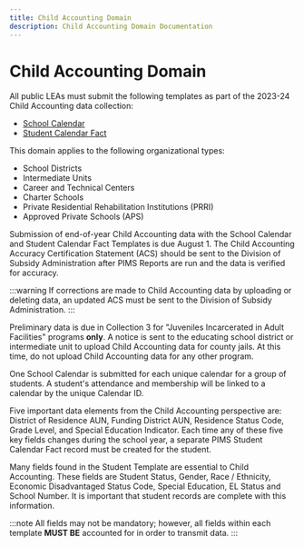 ```yaml
---
title: Child Accounting Domain
description: Child Accounting Domain Documentation
---
```


# Child Accounting Domain

All public LEAs must submit the following templates as part of the 2023-24 Child Accounting data collection:

- [School Calendar](school-calendar.mdx)
- [Student Calendar Fact](student-calendar-fact)

This domain applies to the following organizational types:

- School Districts
- Intermediate Units
- Career and Technical Centers
- Charter Schools
- Private Residential Rehabilitation Institutions (PRRI)
- Approved Private Schools (APS)

Submission of end-of-year Child Accounting data with the School Calendar and Student Calendar Fact Templates is due August 1. The Child Accounting Accuracy Certification Statement (ACS) should be sent to the Division of Subsidy Administration after PIMS Reports are run and the data is verified for accuracy.

:::warning
If corrections are made to Child Accounting data by uploading or deleting data, an updated ACS must be sent to the Division of Subsidy Administration.
:::

Preliminary data is due in Collection 3 for "Juveniles Incarcerated in Adult Facilities" programs **only**. A notice is sent to the educating school district or intermediate unit to upload Child Accounting data for county jails. At this time, do not upload Child Accounting data for any other program.

One School Calendar is submitted for each unique calendar for a group of students. A student's attendance and membership will be linked to a calendar by the unique Calendar ID.

Five important data elements from the Child Accounting perspective are: District of Residence AUN, Funding District AUN, Residence Status Code, Grade Level, and Special Education Indicator. Each time any of these five key fields changes during the school year, a separate PIMS Student Calendar Fact record must be created for the student.

Many fields found in the Student Template are essential to Child Accounting. These fields are Student Status, Gender, Race / Ethnicity, Economic Disadvantaged Status Code, Special Education, EL Status and School Number. It is important that student records are complete with this information.

:::note
All fields may not be mandatory; however, all fields within each template **MUST BE** accounted for in order to transmit data.
:::